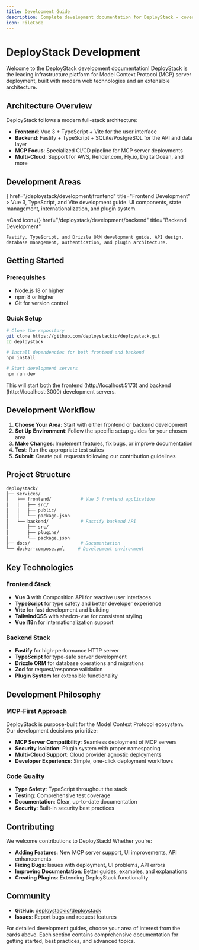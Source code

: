 ```yaml
---
title: Development Guide
description: Complete development documentation for DeployStack - covering frontend, backend, and contribution guidelines for the MCP server deployment platform.
icon: FileCode
---
```



# DeployStack Development

Welcome to the DeployStack development documentation! DeployStack is the leading infrastructure platform for Model Context Protocol (MCP) server deployment, built with modern web technologies and an extensible architecture.

## Architecture Overview

DeployStack follows a modern full-stack architecture:

- **Frontend**: Vue 3 + TypeScript + Vite for the user interface
- **Backend**: Fastify + TypeScript + SQLite/PostgreSQL for the API and data layer
- **MCP Focus**: Specialized CI/CD pipeline for MCP server deployments
- **Multi-Cloud**: Support for AWS, Render.com, Fly.io, DigitalOcean, and more

## Development Areas

<Cards>
  <Card 
    icon={<Code2 />} 
    href="/deploystack/development/frontend" 
    title="Frontend Development"
  >
    Vue 3, TypeScript, and Vite development guide. UI components, state management, internationalization, and plugin system.
  </Card>
  
  <Card 
    icon={<Server />} 
    href="/deploystack/development/backend" 
    title="Backend Development"
  >
    Fastify, TypeScript, and Drizzle ORM development guide. API design, database management, authentication, and plugin architecture.
  </Card>
</Cards>

## Getting Started

### Prerequisites

- Node.js 18 or higher
- npm 8 or higher
- Git for version control

### Quick Setup

```bash
# Clone the repository
git clone https://github.com/deploystackio/deploystack.git
cd deploystack

# Install dependencies for both frontend and backend
npm install

# Start development servers
npm run dev
```

This will start both the frontend (http://localhost:5173) and backend (http://localhost:3000) development servers.

## Development Workflow

1. **Choose Your Area**: Start with either frontend or backend development
2. **Set Up Environment**: Follow the specific setup guides for your chosen area
3. **Make Changes**: Implement features, fix bugs, or improve documentation
4. **Test**: Run the appropriate test suites
5. **Submit**: Create pull requests following our contribution guidelines

## Project Structure

```bash
deploystack/
├── services/
│   ├── frontend/           # Vue 3 frontend application
│   │   ├── src/
│   │   ├── public/
│   │   └── package.json
│   └── backend/            # Fastify backend API
│       ├── src/
│       ├── plugins/
│       └── package.json
├── docs/                   # Documentation
└── docker-compose.yml     # Development environment
```

## Key Technologies

### Frontend Stack
- **Vue 3** with Composition API for reactive user interfaces
- **TypeScript** for type safety and better developer experience
- **Vite** for fast development and building
- **TailwindCSS** with shadcn-vue for consistent styling
- **Vue I18n** for internationalization support

### Backend Stack
- **Fastify** for high-performance HTTP server
- **TypeScript** for type-safe server development
- **Drizzle ORM** for database operations and migrations
- **Zod** for request/response validation
- **Plugin System** for extensible functionality

## Development Philosophy

### MCP-First Approach
DeployStack is purpose-built for the Model Context Protocol ecosystem. Our development decisions prioritize:

- **MCP Server Compatibility**: Seamless deployment of MCP servers
- **Security Isolation**: Plugin system with proper namespacing
- **Multi-Cloud Support**: Cloud provider agnostic deployments
- **Developer Experience**: Simple, one-click deployment workflows

### Code Quality
- **Type Safety**: TypeScript throughout the stack
- **Testing**: Comprehensive test coverage
- **Documentation**: Clear, up-to-date documentation
- **Security**: Built-in security best practices

## Contributing

We welcome contributions to DeployStack! Whether you're:

- **Adding Features**: New MCP server support, UI improvements, API enhancements
- **Fixing Bugs**: Issues with deployment, UI problems, API errors
- **Improving Documentation**: Better guides, examples, and explanations
- **Creating Plugins**: Extending DeployStack functionality

## Community

- **GitHub**: [deploystackio/deploystack](https://github.com/deploystackio/deploystack)
- **Issues**: Report bugs and request features

For detailed development guides, choose your area of interest from the cards above. Each section contains comprehensive documentation for getting started, best practices, and advanced topics.
